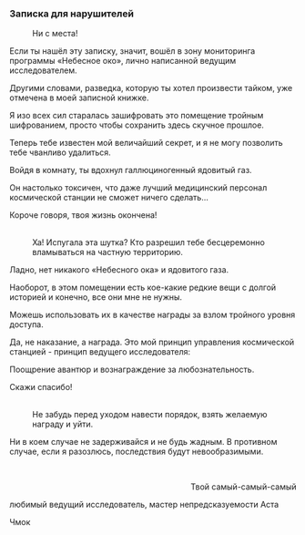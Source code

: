 ===Записка для нарушителей===
:Ни с места!
:
Если ты нашёл эту записку, значит, вошёл в зону мониторинга программы «Небесное око», лично написанной ведущим исследователем.
:
Другими словами, разведка, которую ты хотел произвести тайком, уже отмечена в моей записной книжке.
:
Я изо всех сил старалась зашифровать это помещение тройным шифрованием, просто чтобы сохранить здесь скучное прошлое.
:
Теперь тебе известен мой величайший секрет, и я не могу позволить тебе чванливо удалиться.
:
Войдя в комнату, ты вдохнул галлюциногенный ядовитый газ.
:
Он настолько токсичен, что даже лучший медицинский персонал космической станции не сможет ничего сделать...
:
Короче говоря, твоя жизнь окончена!
:<br />Ха! Испугала эта шутка? Кто разрешил тебе бесцеремонно вламываться на частную территорию.
:
Ладно, нет никакого «Небесного ока» и ядовитого газа.
:
Наоборот, в этом помещении есть кое-какие редкие вещи с долгой историей и конечно, все они мне не нужны.
:
Можешь использовать их в качестве награды за взлом тройного уровня доступа.
:
Да, не наказание, а награда. Это мой принцип управления космической станцией - принцип ведущего исследователя:
:
Поощрение авантюр и вознаграждение за любознательность.
:
Скажи спасибо!
:<br />Не забудь перед уходом навести порядок, взять желаемую награду и уйти.
:
Ни в коем случае не задерживайся и не будь жадным. В противном случае, если я разозлюсь, последствия будут невообразимыми.
:<br /><div align="right">Твой самый-самый-самый
:
любимый ведущий исследователь, мастер непредсказуемости Аста
:
Чмок</div>
